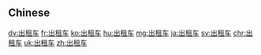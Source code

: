 {{also|出租車}}
==Chinese==
{{zh-see|出租車}}

[[dv:出租车]]
[[fr:出租车]]
[[ko:出租车]]
[[hu:出租车]]
[[mg:出租车]]
[[ja:出租车]]
[[sv:出租车]]
[[chr:出租车]]
[[uk:出租车]]
[[zh:出租车]]